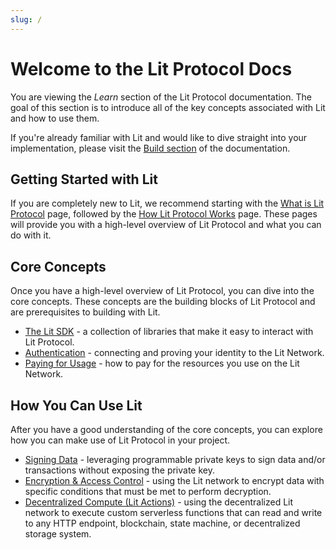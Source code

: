 ```yaml
---
slug: /
---
```


# Welcome to the Lit Protocol Docs

You are viewing the _Learn_ section of the Lit Protocol documentation. The goal of this section is to introduce all of the key concepts associated with Lit and how to use them.

If you're already familiar with Lit and would like to dive straight into your implementation, please visit the [Build section](/build) of the documentation.

## Getting Started with Lit

If you are completely new to Lit, we recommend starting with the [What is Lit Protocol](./what-is-lit) page, followed by the [How Lit Protocol Works](./how-it-works) page. These pages will provide you with a high-level overview of Lit Protocol and what you can do with it.

## Core Concepts

Once you have a high-level overview of Lit Protocol, you can dive into the core concepts. These concepts are the building blocks of Lit Protocol and are prerequisites to building with Lit.

- [The Lit SDK](./lit-sdk/overview) - a collection of libraries that make it easy to interact with Lit Protocol.
- [Authentication](../authentication/overview) - connecting and proving your identity to the Lit Network.
- [Paying for Usage](../pay-for-usage/overview) - how to pay for the resources you use on the Lit Network.

## How You Can Use Lit

After you have a good understanding of the core concepts, you can explore how you can make use of Lit Protocol in your project.

- [Signing Data](../signing-data/overview) - leveraging programmable private keys to sign data and/or transactions without exposing the private key.
- [Encryption & Access Control](../encryption-access-control/overview) - using the Lit network to encrypt data with specific conditions that must be met to perform decryption.
- [Decentralized Compute (Lit Actions)](../lit-actions/overview) - using the decentralized Lit network to execute custom serverless functions that can read and write to any HTTP endpoint, blockchain, state machine, or decentralized storage system.